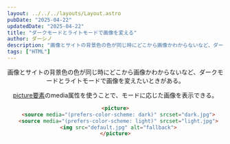 ```yaml
---
layout: ../../../layouts/Layout.astro
pubDate: "2025-04-22"
updatedDate: "2025-04-22"
title: "ダークモードとライトモードで画像を変える"
author: ダーシノ
description: "画像とサイトの背景色の色が同じ時にどこから画像かわからないなど、ダークモードとライトモードで画像を変えたいときがある。picture要素のmedia属性を使うことで、モードに応じた画像を表示できる。"
tags: ["HTML"]
---
```




<Header {...frontmatter} />

画像とサイトの背景色の色が同じ時にどこから画像かわからないなど、ダークモードとライトモードで画像を変えたいときがある。

[picture要素](https://developer.mozilla.org/en-US/docs/Web/HTML/Reference/Elements/picture)のmedia属性を使うことで、モードに応じた画像を表示できる。

```html
<picture>
  <source media="(prefers-color-scheme: dark)" srcset="dark.jpg">
  <source media="(prefers-color-scheme: light)" srcset="light.jpg">
  <img src="default.jpg" alt="fallback">
</picture>
```

